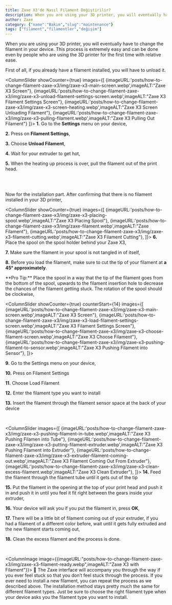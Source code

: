 ```yaml
---
title: Zaxe X3'de Nasıl Filament Değiştirilir?
description: When you are using your 3D printer, you will eventually have to change the filament in your device.
author: Zaxe
category: {"name":"Bakım","slug":"maintenance"}
tags: ["filament","filamentler","değişim"]
---
```


When you are using your 3D printer, you will eventually have to change the filament in your device. This process is extremely easy and can be done even by people who are using the 3D printer for the first time with relative ease.

First of all, if you already have a filament installed, you will have to unload it.

<ColumnSlider showCounter={true} images={[
	{imageURL:'posts/how-to-change-filament-zaxe-x3/img/zaxe-x3-main-screen.webp',imageALT:"Zaxe X3 Screen"},
	{imageURL:'posts/how-to-change-filament-zaxe-x3/img/zaxe-x3-unload-filament-settings-screen.webp',imageALT:"Zaxe X3 Filament Settings Screen"},
	{imageURL:'posts/how-to-change-filament-zaxe-x3/img/zaxe-x3-screen-heating.webp',imageALT:"Zaxe X3 Screen Unloading Filament"},
	{imageURL:'posts/how-to-change-filament-zaxe-x3/img/zaxe-x3-pulling-filament.webp',imageALT:"Zaxe X3 Pulling Out Filament"}
]}>
<strong className="list-number">1.</strong> Go to the **Settings** menu on your device, 

<strong className="list-number">2.</strong> Press on **Filament Settings**, 

<strong className="list-number">3.</strong> Choose **Unload Filament**, 

<strong className="list-number">4.</strong> Wait for your extruder to get hot,

<strong className="list-number">5.</strong> When the heating up process is over, pull the filament out of the print head.

</ColumnSlider>

<br/>
<br/>

Now for the installation part. After confirming that there is no filament installed in your 3D printer,

<ColumnSlider showCounter={true} images={[
	{imageURL:'posts/how-to-change-filament-zaxe-x3/img/zaxe-x3-placing-spool.webp',imageALT:"Zaxe X3 Placing Spool"},
	{imageURL:'posts/how-to-change-filament-zaxe-x3/img/zaxe-filament.webp',imageALT:"Zaxe Filament"},
	{imageURL:'posts/how-to-change-filament-zaxe-x3/img/zaxe-x3-filament-cutting.webp',imageALT:"Zaxe X3 Filament Cutting"},
]}>
<strong className="list-number">6.</strong> Place the spool on the spool holder behind your Zaxe X3,

<strong className="list-number">7.</strong> Make sure the filament in your spool is not tangled in of itself, 

<strong className="list-number">8.</strong> Before you load the filament, make sure to cut the tip of your filament at <span className="text-zaxe">**a 45° approximately**</span>.

<AlertBox alertType="info">
**Pro Tip:** Place the spool in a way that the tip of the filament goes from the bottom of the spool, upwards to the filament insertion hole to decrease the chances of the filament getting stuck. The rotation of the spool should be clockwise,
</AlertBox>
</ColumnSlider>

<br/>

<ColumnSlider showCounter={true} counterStart={14} images={[
	{imageURL:'posts/how-to-change-filament-zaxe-x3/img/zaxe-x3-main-screen.webp',imageALT:"Zaxe X3 Screen"},
	{imageURL:'posts/how-to-change-filament-zaxe-x3/img/zaxe-x3-load-filament-settings-screen.webp',imageALT:"Zaxe X3 Filament Settings Screen"},
	{imageURL:'posts/how-to-change-filament-zaxe-x3/img/zaxe-x3-choose-filament-screen.webp',imageALT:"Zaxe X3 Choose Filament"},
	{imageURL:'posts/how-to-change-filament-zaxe-x3/img/zaxe-x3-pushing-filament-to-sensor.webp',imageALT:"Zaxe X3 Pushing Filament into Sensor"},
]}>

<strong className="list-number">9.</strong> Go to the Settings menu on your device,

<strong className="list-number">10.</strong> Press on Filament Settings 

<strong className="list-number">11.</strong> Choose Load Filament

<strong className="list-number">12.</strong> Enter the filament type you want to install

<strong className="list-number">13.</strong> Insert the filament through the filament sensor space at the back of your device
</ColumnSlider>

<br/>

<ColumnSlider images={[
	{imageURL:'posts/how-to-change-filament-zaxe-x3/img/zaxe-x3-pushing-filament-in-tube.webp',imageALT:"Zaxe X3 Pushing Filamen into Tube"},
	{imageURL:'posts/how-to-change-filament-zaxe-x3/img/zaxe-x3-putting-filament-extruder.webp',imageALT:"Zaxe X3 Pushing Filament into Extruder"},
	{imageURL:'posts/how-to-change-filament-zaxe-x3/img/zaxe-x3-extruder-filament-coming-out.webp',imageALT:"Zaxe X3 Filament Coming Out From Extruder"},
	{imageURL:'posts/how-to-change-filament-zaxe-x3/img/zaxe-x3-clean-excess-filament.webp',imageALT:"Zaxe X3 Clean Extruder"},
]}>
<strong className="list-number">14.</strong> Feed the filament through the filament tube until it gets out of the tip

<strong className="list-number">15.</strong> Put the filament in the opening at the top of your print head and push it in and push it in until you feel it fit right between the gears inside your extruder, 

<strong className="list-number">16.</strong> Your device will ask you if you put the filament in, press **OK**,

<strong className="list-number">17.</strong> There will be a little bit of filament coming out of your extruder, if you had a filament of a different color before, wait until it gets fully extruded and the new filament starts coming out,

<strong className="list-number">18.</strong> Clean the excess filament and the process is done. 
</ColumnSlider>

<br/>

<ColumnImage image={{imageURL:"posts/how-to-change-filament-zaxe-x3/img/zaxe-x3-filament-ready.webp",imageALT:"Zaxe X3 with Filament"}}>
🎉 The Zaxe interface will accompany you through the way if you ever feel stuck so that you don’t feel stuck through the process. If you ever need to install a new filament, you can repeat the process as we described above. The installation method stays pretty much the same for different filament types. Just be sure to choose the right filament type when your device asks you the filament type you want to install.
</ColumnImage>